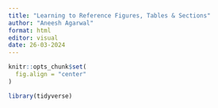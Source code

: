 ```yaml
---
title: "Learning to Reference Figures, Tables & Sections"
author: "Aneesh Agarwal"
format: html
editor: visual
date: 26-03-2024
---
```


```r
knitr::opts_chunk$set(
  fig.align = "center"
)
```

```r
library(tidyverse)
```

